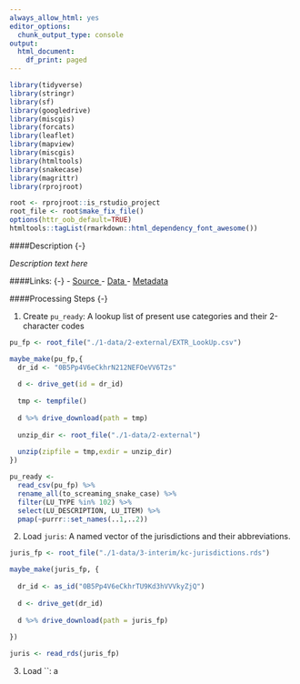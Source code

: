 ```yaml
--- 
always_allow_html: yes
editor_options:
  chunk_output_type: console
output:
  html_document:
    df_print: paged
---
```


```r
library(tidyverse)
library(stringr)
library(sf)
library(googledrive)
library(miscgis)
library(forcats)
library(leaflet)
library(mapview)
library(miscgis)
library(htmltools)
library(snakecase)
library(magrittr)
library(rprojroot)

root <- rprojroot::is_rstudio_project
root_file <- root$make_fix_file()
options(httr_oob_default=TRUE) 
htmltools::tagList(rmarkdown::html_dependency_font_awesome())
```

####Description {-}

_Description text here_


####Links: {-}
  - [Source <i class="fa fa-external-link"></i>](http://www5.kingcounty.gov/gisdataportal/)
  - [Data <i class="fa fa-external-link"></i>](ftp://ftp.kingcounty.gov/gis-web/GISData/public_parcels_SHP.zip)
  - [Metadata <i class="fa fa-external-link"></i>](http://www5.kingcounty.gov/sdc/Metadata.aspx?Layer=public_parcels)

####Processing Steps {-}

1. Create `pu_ready`: A lookup list of present use categories and their 2-character codes

```r

pu_fp <- root_file("./1-data/2-external/EXTR_LookUp.csv")

maybe_make(pu_fp,{
  dr_id <- "0B5Pp4V6eCkhrN212NEFOeVV6T2s"
  
  d <- drive_get(id = dr_id)
  
  tmp <- tempfile()
  
  d %>% drive_download(path = tmp)
  
  unzip_dir <- root_file("./1-data/2-external")
  
  unzip(zipfile = tmp,exdir = unzip_dir)
})

pu_ready <- 
  read_csv(pu_fp) %>%
  rename_all(to_screaming_snake_case) %>% 
  filter(LU_TYPE %in% 102) %>% 
  select(LU_DESCRIPTION, LU_ITEM) %>% 
  pmap(~purrr::set_names(..1,..2))


```

2. Load `juris`: A named vector of the jurisdictions and their abbreviations.

```r

juris_fp <- root_file("./1-data/3-interim/kc-jurisdictions.rds")

maybe_make(juris_fp, {
  
  dr_id <- as_id("0B5Pp4V6eCkhrTU9Kd3hVVVkyZjQ")
  
  d <- drive_get(dr_id)
  
  d %>% drive_download(path = juris_fp) 
  
})

juris <- read_rds(juris_fp)


```

3. Load ``: a 
